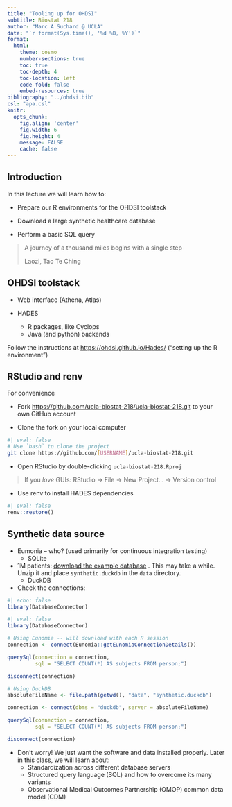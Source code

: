 ```yaml
---
title: "Tooling up for OHDSI"
subtitle: Biostat 218
author: "Marc A Suchard @ UCLA"
date: "`r format(Sys.time(), '%d %B, %Y')`"
format:
  html:
    theme: cosmo
    number-sections: true
    toc: true
    toc-depth: 4
    toc-location: left
    code-fold: false
    embed-resources: true
bibliography: "../ohdsi.bib"
csl: "apa.csl"
knitr:
  opts_chunk: 
    fig.align: 'center'
    fig.width: 6
    fig.height: 4
    message: FALSE
    cache: false
---
```


## Introduction

In this lecture we will learn how to:

- Prepare our R environments for the OHDSI toolstack

- Download a large synthetic healthcare database

- Perform a basic SQL query

> A journey of a thousand miles begins with a single step
>
> Laozi, Tao Te Ching

## OHDSI toolstack

- Web interface (Athena, Atlas)

- HADES

  - R packages, like Cyclops
  - Java (and python) backends

Follow the instructions at <https://ohdsi.github.io/Hades/> ("setting up the R environment")

## RStudio and renv

For convenience 

- Fork <https://github.com/ucla-biostat-218/ucla-biostat-218.git> to your own GitHub account

- Clone the fork on your local computer

```bash
#| eval: false
# Use `bash` to clone the project
git clone https://github.com/[USERNAME]/ucla-biostat-218.git
```

- Open RStudio by double-clicking `ucla-biostat-218.Rproj`

> If you *love* GUIs: RStudio -> File -> New Project... -> Version control

- Use renv to install HADES dependencies

```r
#| eval: false
renv::restore()
```

## Synthetic data source

- Eumonia -- who? (used primarily for continuous integration testing)
  - SQLite

- 1M patients: [download the example database](https://www.dropbox.com/scl/fi/rpqks4ud5n7kthy4i8mkg/synthetic.zip?rlkey=pye84vhflfhvfg1jsbeg703j5&st=0zcnlvgy&dl=1) . This may take a while.  Unzip it and place `synthetic.duckdb` in the `data` directory.
  - DuckDB

- Check the connections:

```r
#| echo: false
library(DatabaseConnector)
```

```r
#| eval: false
library(DatabaseConnector)

# Using Eunomia -- will download with each R session
connection <- connect(Eunomia::getEunomiaConnectionDetails())

querySql(connection = connection,
         sql = "SELECT COUNT(*) AS subjects FROM person;")

disconnect(connection)
```

```r
# Using DuckDB
absoluteFileName <- file.path(getwd(), "data", "synthetic.duckdb")

connection <- connect(dbms = "duckdb", server = absoluteFileName)

querySql(connection = connection,
         sql = "SELECT COUNT(*) AS subjects FROM person;")

disconnect(connection)
```

- Don't worry!  We just want the software and data installed properly.  Later in this class, we will learn about:
  - Standardization across different database servers
  - Structured query language (SQL) and how to overcome its many variants
  - Observational Medical Outcomes Partnership (OMOP) common data model (CDM)
